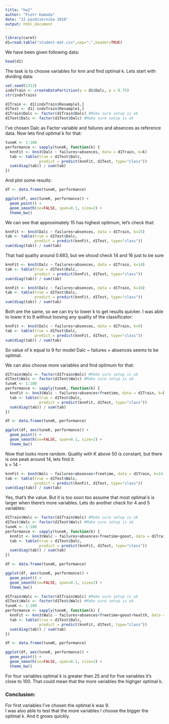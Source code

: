 ```yaml
---
title: "hw2"
author: "Piotr Kamoda"
date: "22 pazdziernika 2016"
output: html_document
---
```


```r
library(caret)
d1=read.table("student-mat.csv",sep=";",header=TRUE)
```

We have been given following data:

```r
head(d1)
````

The task is to choose variables for knn and find optimal k. Lets start with dividing data:

```r
set.seed(1313)
indxTrain <- createDataPartition(y = d1$Dalc, p = 0.75)
str(indxTrain)

d1Train <- d1[indxTrain$Resample1,]
d1Test <- d1[-indxTrain$Resample1,]
d1Train$Dalc <- factor(d1Train$Dalc) #Make sure setup is ok
d1Test$Dalc <- factor(d1Test$Dalc) #Make sure setup is ok
```

I've chosen Dalc as Factor variable and failures and absences as reference data. Now lets find optimal k for that:

```r
tuneK <- 1:100
performance <- sapply(tuneK, function(k) {
  knnFit <- knn3(Dalc ~ failures+absences, data = d1Train, k=k)
  tab <- table(true = d1Test$Dalc,
               predict = predict(knnFit, d1Test, type="class"))
  sum(diag(tab)) / sum(tab)
})
```

And plot some results:

```r
df <- data.frame(tuneK, performance)

ggplot(df, aes(tuneK, performance)) +
  geom_point() + 
  geom_smooth(se=FALSE, span=0.1, size=2) +
  theme_bw()
```

We can see that approximately 15 has highest optimum, let's check that:

```r
knnFit <- knn3(Dalc ~ failures+absences, data = d1Train, k=15)
tab <- table(true = d1Test$Dalc,
             predict = predict(knnFit, d1Test, type="class"))
sum(diag(tab)) / sum(tab)
```

That had quality around 0.683, but we shood check 14 and 16 just to be sure

```r
knnFit <- knn3(Dalc ~ failures+absences, data = d1Train, k=14)
tab <- table(true = d1Test$Dalc,
             predict = predict(knnFit, d1Test, type="class"))
sum(diag(tab)) / sum(tab)

knnFit <- knn3(Dalc ~ failures+absences, data = d1Train, k=16)
tab <- table(true = d1Test$Dalc,
             predict = predict(knnFit, d1Test, type="class"))
sum(diag(tab)) / sum(tab)
```

Both are the same, so we can try to lower k to get results quicker. I was able to lower it to 9 without loosing any quality of the classificator:

```r

knnFit <- knn3(Dalc ~ failures+absences, data = d1Train, k=9)
tab <- table(true = d1Test$Dalc,
             predict = predict(knnFit, d1Test, type="class"))
sum(diag(tab)) / sum(tab)
```

So value of k equal to 9  for model Dalc ~ failures + absences seems to be optimal.

We can also choose more variables and find optimum for that:

```r
d1Train$Walc <- factor(d1Train$Walc) #Make sure setup is ok
d1Test$Walc <- factor(d1Test$Walc) #Make sure setup is ok
tuneK <- 1:100
performance <- sapply(tuneK, function(k) {
  knnFit <- knn3(Walc ~ failures+absences+freetime, data = d1Train, k=k)
  tab <- table(true = d1Test$Dalc,
               predict = predict(knnFit, d1Test, type="class"))
  sum(diag(tab)) / sum(tab)
})
```

```r
df <- data.frame(tuneK, performance)

ggplot(df, aes(tuneK, performance)) +
  geom_point() + 
  geom_smooth(se=FALSE, span=0.1, size=2) +
  theme_bw()
```

Now that looks more random. Quality with K above 50 is constant, but there is one peak around 14, lets find it: <br />
k = 14 -

```r
knnFit <- knn3(Walc ~ failures+absences+freetime, data = d1Train, k=14)
tab <- table(true = d1Test$Walc,
             predict = predict(knnFit, d1Test, type="class"))
sum(diag(tab)) / sum(tab)
```

Yes, that's the value. But it is too soon too assume that most optimal k is larger when there's more variables. Lets do another check for 4 and 5 variables:

```r
d1Train$Walc <- factor(d1Train$Walc) #Make sure setup is ok
d1Test$Walc <- factor(d1Test$Walc) #Make sure setup is ok
tuneK <- 1:100
performance <- sapply(tuneK, function(k) {
  knnFit <- knn3(Walc ~ failures+absences+freetime+goout, data = d1Train, k=k)
  tab <- table(true = d1Test$Dalc,
               predict = predict(knnFit, d1Test, type="class"))
  sum(diag(tab)) / sum(tab)
})
```

```r
df <- data.frame(tuneK, performance)

ggplot(df, aes(tuneK, performance)) +
  geom_point() + 
  geom_smooth(se=FALSE, span=0.1, size=2) +
  theme_bw()
```

```r
d1Train$Walc <- factor(d1Train$Walc) #Make sure setup is ok
d1Test$Walc <- factor(d1Test$Walc) #Make sure setup is ok
tuneK <- 1:100
performance <- sapply(tuneK, function(k) {
  knnFit <- knn3(Walc ~ failures+absences+freetime+goout+health, data = d1Train, k=k)
  tab <- table(true = d1Test$Dalc,
               predict = predict(knnFit, d1Test, type="class"))
  sum(diag(tab)) / sum(tab)
})
```

```r
df <- data.frame(tuneK, performance)

ggplot(df, aes(tuneK, performance)) +
  geom_point() + 
  geom_smooth(se=FALSE, span=0.1, size=2) +
  theme_bw()
```

For four variables optimal k is greater then 25 and for five variables it's close to 100. That could mean that the more variables the highger optimal k.

### Conclusion:
For first variables I've chosen the optimal k was 9. <br />
I was also able to test that the more variables I choose the bigger the optimal k. And it grows quickly.